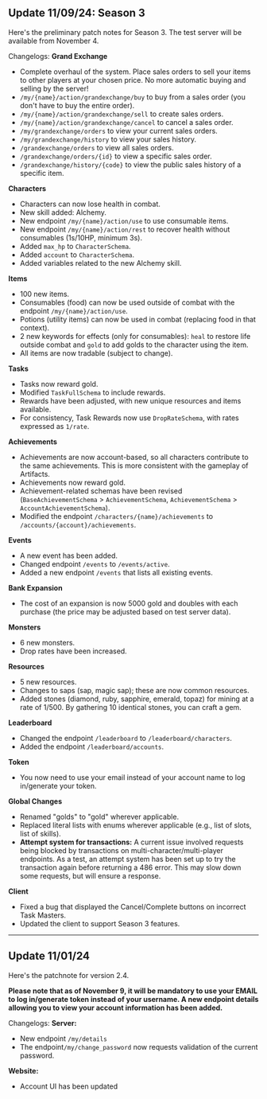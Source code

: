 ## Update 11/09/24: Season 3
Here's the preliminary patch notes for Season 3. The test server will be available from November 4. 

Changelogs:
**Grand Exchange**
- Complete overhaul of the system. Place sales orders to sell your items to other players at your chosen price. No more automatic buying and selling by the server!
- `/my/{name}/action/grandexchange/buy` to buy from a sales order (you don't have to buy the entire order).
- `/my/{name}/action/grandexchange/sell` to create sales orders.
- `/my/{name}/action/grandexchange/cancel` to cancel a sales order.
- `/my/grandexchange/orders` to view your current sales orders.
- `/my/grandexchange/history` to view your sales history.
- `/grandexchange/orders` to view all sales orders.
- `/grandexchange/orders/{id}` to view a specific sales order.
- `/grandexchange/history/{code}` to view the public sales history of a specific item.

**Characters**
- Characters can now lose health in combat.
- New skill added: Alchemy.
- New endpoint `/my/{name}/action/use` to use consumable items.
- New endpoint `/my/{name}/action/rest` to recover health without consumables (1s/10HP, minimum 3s).
- Added `max_hp` to `CharacterSchema`.
- Added `account` to `CharacterSchema`.
- Added variables related to the new Alchemy skill.

**Items**
- 100 new items.
- Consumables (food) can now be used outside of combat with the endpoint `/my/{name}/action/use`.
- Potions (utility items) can now be used in combat (replacing food in that context).
- 2 new keywords for effects (only for consumables): `heal` to restore life outside combat and `gold` to add golds to the character using the item.
- All items are now tradable (subject to change).

**Tasks**
- Tasks now reward gold.
- Modified `TaskFullSchema` to include rewards.
- Rewards have been adjusted, with new unique resources and items available.
- For consistency, Task Rewards now use `DropRateSchema`, with rates expressed as `1/rate`.

**Achievements**
- Achievements are now account-based, so all characters contribute to the same achievements. This is more consistent with the gameplay of Artifacts.
- Achievements now reward gold.
- Achievement-related schemas have been revised  (`BaseAchievementSchema` > `AchievementSchema`, `AchievementSchema` > `AccountAchievementSchema`).
- Modified the endpoint `/characters/{name}/achievements` to `/accounts/{account}/achievements`.

**Events**
- A new event has been added.
- Changed endpoint `/events` to `/events/active`.
- Added a new endpoint `/events` that lists all existing events.

**Bank Expansion**
- The cost of an expansion is now 5000 gold and doubles with each purchase (the price may be adjusted based on test server data).

**Monsters**
- 6 new monsters.
- Drop rates have been increased.

**Resources**
- 5 new resources.
- Changes to saps (sap, magic sap); these are now common resources.
- Added stones (diamond, ruby, sapphire, emerald, topaz) for mining at a rate of 1/500. By gathering 10 identical stones, you can craft a gem.

**Leaderboard**
- Changed the endpoint `/leaderboard` to `/leaderboard/characters`.
- Added the endpoint `/leaderboard/accounts`.

**Token**
- You now need to use your email instead of your account name to log in/generate your token.

**Global Changes**
- Renamed "golds" to "gold" wherever applicable.
- Replaced literal lists with enums wherever applicable (e.g., list of slots, list of skills).
- **Attempt system for transactions:** A current issue involved requests being blocked by transactions on multi-character/multi-player endpoints. As a test, an attempt system has been set up to try the transaction again before returning a 486 error. This may slow down some requests, but will ensure a response.

**Client**
- Fixed a bug that displayed the Cancel/Complete buttons on incorrect Task Masters.
- Updated the client to support Season 3 features.

---

##  Update 11/01/24
Here's the patchnote for version 2.4. 

**Please note that as of November 9, it will be mandatory to use your EMAIL to log in/generate token instead of your username. A new endpoint details allowing you to view your account information has been added.**

Changelogs:
**Server:**
- New endpoint  `/my/details`
- The endpoint`/my/change_password` now requests validation of the current password.

**Website:**
- Account UI has been updated